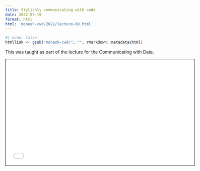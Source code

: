 ```yaml
---
title: Stylishly communicating with code
date: 2022-09-19
format: html
html: 'monash-cwd/2022/lecture-09.html'
---
```


```r
#| echo: false
htmllink <- gsub("monash-cwd/", "", rmarkdown::metadata$html)
```


This was taught as part of the lecture for the Communicating with Data.

<a href='`r htmllink`'><i class="fa-solid fa-link"></i></a>




<iframe width="600px" src="`r htmllink`" height="337.5px" style="border: 1px solid black;"></iframe>



